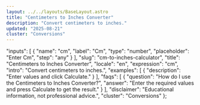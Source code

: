 ```yaml
---
layout: ../../layouts/BaseLayout.astro
title: "Centimeters to Inches Converter"
description: "Convert centimeters to inches."
updated: "2025-08-21"
cluster: "Conversions"
---
```



  "inputs": [
    {
      "name": "cm",
      "label": "Cm",
      "type": "number",
      "placeholder": "Enter Cm",
      "step": "any"
    }
  ],
  "slug": "cm-to-inches-calculator",
  "title": "Centimeters to Inches Converter",
  "locale": "en",
  "expression": "cm",
  "intro": "Convert centimeters to inches.",
  "examples": [
    {
      "description": "Enter values and click Calculate."
    }
  ],
  "faqs": [
    {
      "question": "How do I use the Centimeters to Inches Converter?",
      "answer": "Enter the required values and press Calculate to get the result."
    }
  ],
  "disclaimer": "Educational information, not professional advice.",
  "cluster": "Conversions"
};

<Calculator schema={schema} />
